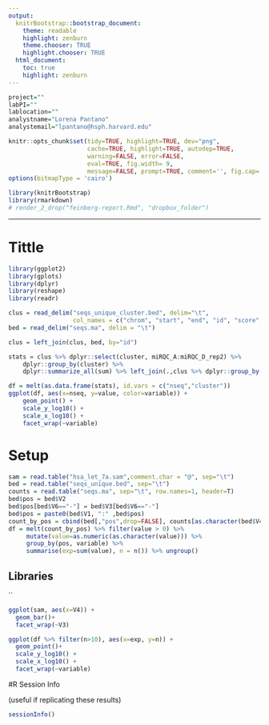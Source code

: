 ```yaml
---
output:
  knitrBootstrap::bootstrap_document:
    theme: readable
    highlight: zenburn
    theme.chooser: TRUE
    highlight.chooser: TRUE
  html_document:
    toc: true
    highlight: zenburn
---
```


```r
project=""
labPI=""
lablocation=""
analystname="Lorena Pantano"
analystemail="lpantano@hsph.harvard.edu"

```


```r
knitr::opts_chunk$set(tidy=TRUE, highlight=TRUE, dev="png",
                      cache=TRUE, highlight=TRUE, autodep=TRUE, 
                      warning=FALSE, error=FALSE,
                      eval=TRUE, fig.width= 9,
                      message=FALSE, prompt=TRUE, comment='', fig.cap='', bootstrap.show.code=FALSE)
options(bitmapType = 'cairo')
```


```r
library(knitrBootstrap)
library(rmarkdown)
# render_2_drop("feinberg-report.Rmd", "dropbox_folder")
```

---

# Tittle

```r
library(ggplot2)
library(gplots)
library(dplyr)
library(reshape)
library(readr)
```

```r
clus = read_delim("seqs_unique_cluster.bed", delim="\t",
                  col_names = c("chrom", "start", "end", "id", "score", "strand", "cluster"))
bed = read_delim("seqs.ma", delim = "\t")

clus = left_join(clus, bed, by="id")

stats = clus %>% dplyr::select(cluster, miRQC_A:miRQC_D_rep2) %>% 
    dplyr::group_by(cluster) %>% 
    dplyr::summarize_all(sum) %>% left_join(.,clus %>% dplyr::group_by(cluster) %>% summarise(nseq=n()), by="cluster")

df = melt(as.data.frame(stats), id.vars = c("nseq","cluster"))
ggplot(df, aes(x=nseq, y=value, color=variable)) + 
    geom_point() + 
    scale_y_log10() +
    scale_x_log10() +
    facet_wrap(~variable)

```

# Setup
```r
sam = read.table("hsa_let_7a.sam",comment.char = "@", sep="\t")
bed = read.table("seqs_unique.bed", sep="\t")
counts = read.table("seqs.ma", sep="\t", row.names=1, header=T)
bed$pos = bed$V2
bed$pos[bed$V6=="-"] = bed$V3[bed$V6=="-"]
bed$pos = paste0(bed$V1, ":" ,bed$pos)
count_by_pos = cbind(bed[,"pos",drop=FALSE], counts[as.character(bed$V4),2:9])
df = melt(count_by_pos) %>% filter(value > 0) %>%
     mutate(value=as.numeric(as.character(value))) %>%
     group_by(pos, variable) %>%
     summarise(exp=sum(value), n = n()) %>% ungroup() 
```

## Libraries

``

```r
ggplot(sam, aes(x=V4)) +
  geom_bar()+
  facet_wrap(~V3)

ggplot(df %>% filter(n>10), aes(x=exp, y=n)) +
  geom_point()+
  scale_y_log10() +
  scale_x_log10() +
  facet_wrap(~variable)
```

#R Session Info

(useful if replicating these results)

```r
sessionInfo()
```


